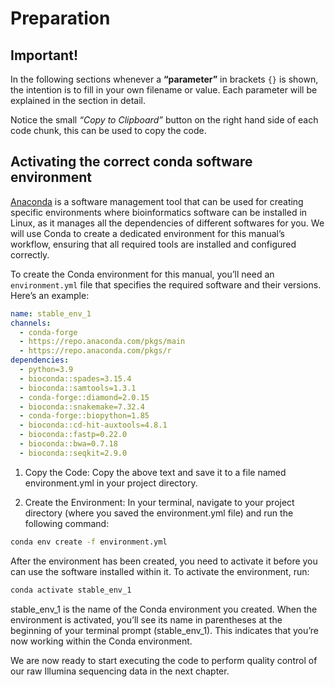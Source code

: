 # Preparation

::: callout-warning
# Important!

In the following sections whenever a **"parameter"** in brackets `{}` is shown, the intention is to fill in your own filename or value. Each parameter will be explained in the section in detail.
:::

::: callout-tip
Notice the small *"Copy to Clipboard"* button on the right hand side of each code chunk, this can be used to copy the code.
:::

## Activating the correct conda software environment

[Anaconda](www.anaconda.org) is a software management tool that can be used for creating specific environments where bioinformatics software can be installed in Linux, as it manages all the dependencies of different softwares for you. We will use Conda to create a dedicated environment for this manual's workflow, ensuring that all required tools are installed and configured correctly.

To create the Conda environment for this manual, you'll need an `environment.yml` file that specifies the required software and their versions. Here's an example:

``` yaml
name: stable_env_1
channels:
  - conda-forge
  - https://repo.anaconda.com/pkgs/main
  - https://repo.anaconda.com/pkgs/r
dependencies:
  - python=3.9
  - bioconda::spades=3.15.4
  - bioconda::samtools=1.3.1
  - conda-forge::diamond=2.0.15
  - bioconda::snakemake=7.32.4
  - conda-forge::biopython=1.85
  - bioconda::cd-hit-auxtools=4.8.1
  - bioconda::fastp=0.22.0
  - bioconda::bwa=0.7.18
  - bioconda::seqkit=2.9.0
```

1.  Copy the Code: Copy the above text and save it to a file named environment.yml in your project directory.

2.  Create the Environment: In your terminal, navigate to your project directory (where you saved the environment.yml file) and run the following command:

``` bash
conda env create -f environment.yml
```

After the environment has been created, you need to activate it before you can use the software installed within it. To activate the environment, run:

``` bash
conda activate stable_env_1
```

stable_env_1 is the name of the Conda environment you created. When the environment is activated, you'll see its name in parentheses at the beginning of your terminal prompt (stable_env_1). This indicates that you're now working within the Conda environment.

::: callout-note
We are now ready to start executing the code to perform quality control of our raw Illumina sequencing data in the next chapter.
:::

